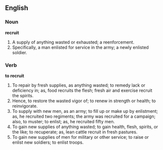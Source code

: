 ==English==

===Noun===

'''recruit'''

#A supply of anything wasted or exhausted; a reenforcement.
#Specifically, a man enlisted for service in the army; a newly enlisted soldier.

===Verb===

'''to recruit'''

#To repair by fresh supplies, as anything wasted; to remedy lack or deficiency in; as, food recruits the flesh; fresh air and exercise recruit the spirits.
#Hence, to restore the wasted vigor of; to renew in strength or health; to reinvigorate.
#To supply with new men, as an army; to fill up or make up by enlistment; as, he recruited two regiments; the army was recruited for a campaign; also, to muster; to enlist; as, he recruited fifty men.
#To gain new supplies of anything wasted; to gain health, flesh, spirits, or the like; to recuperate; as, lean cattle recruit in fresh pastures.
#To gain new supplies of men for military or other service; to raise or enlist new soldiers; to enlist troops.